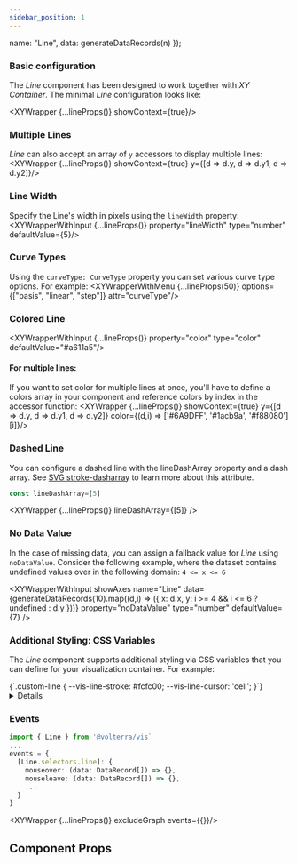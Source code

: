 ```yaml
---
sidebar_position: 1
---
```


  name: "Line",
  data: generateDataRecords(n)
});

### Basic configuration
The *Line* component has been designed to work together with *XY Container*. The minimal *Line* configuration looks like:

<XYWrapper {...lineProps()} showContext={true}/>

### Multiple Lines
*Line* can also accept an array of `y` accessors to display multiple lines:
<XYWrapper {...lineProps()} showContext={true} y={[d => d.y, d => d.y1, d => d.y2]}/>

### Line Width
Specify the Line's width in pixels using the `lineWidth` property:
<XYWrapperWithInput {...lineProps()} property="lineWidth" type="number" defaultValue={5}/>

### Curve Types
Using the `curveType: CurveType` property you can set various curve type options. For example:
<XYWrapperWithMenu {...lineProps(50)} options={["basis", "linear", "step"]} attr="curveType"/>

### Colored Line
<XYWrapperWithInput {...lineProps()} property="color" type="color" defaultValue="#a611a5"/>

#### For multiple lines:
If you want to set color for multiple lines at once, you'll have to define a colors array in your component and reference colors by index in the accessor function:
<XYWrapper {...lineProps()} showContext={true} y={[d => d.y, d => d.y1, d => d.y2]} color={(d,i) => ['#6A9DFF', '#1acb9a', '#f88080'][i]}/>

### Dashed Line
You can configure a dashed line with the lineDashArray property and a dash array. See [SVG stroke-dasharray](https://developer.mozilla.org/en-US/docs/Web/SVG/Attribute/stroke-dasharray)
to learn more about this attribute.
```ts
const lineDashArray=[5]
```
<XYWrapper {...lineProps()} lineDashArray={[5]} />

### No Data Value
In the case of missing data, you can assign a fallback value for *Line* using `noDataValue`.
Consider the following example, where the dataset contains undefined values over in the following domain:
`4 <= x <= 6`

<XYWrapperWithInput showAxes name="Line" data={generateDataRecords(10).map((d,i) => ({ x: d.x, y: i >= 4 && i <= 6 ? undefined : d.y }))} property="noDataValue" type="number" defaultValue={7} />

### Additional Styling: CSS Variables
The _Line_ component supports additional styling via CSS variables that you can define for your visualization container. For example:

<CodeBlock language="css" title="styles.css">
  {`.custom-line {
  --vis-line-stroke: #fcfc00;
  --vis-line-cursor: 'cell';
}`}
</CodeBlock>
<XYWrapper {...lineProps()} excludeTabs className="custom-line" lineWidth={5} color="fcfc00" cursor="cell"/>

<Details summary={<summary>All supported CSS variables</summary>} open>
  <CodeBlock language="css">
    {`--vis-line-stroke\n--vis-line-cursor`}
  </CodeBlock>
</Details>


### Events
```ts
import { Line } from '@volterra/vis`
...
events = {
  [Line.selectors.line]: {
    mouseover: (data: DataRecord[]) => {},
    mouseleave: (data: DataRecord[]) => {},
    ...
  }
}
```
<XYWrapper {...lineProps()} excludeGraph events={{}}/>

## Component Props
<PropTable name="VisLine"></PropTable>
